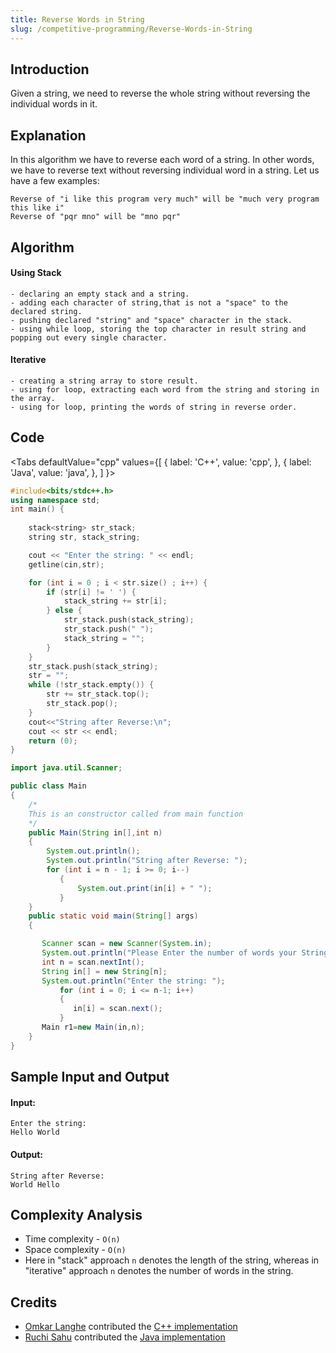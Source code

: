 ```yaml
---
title: Reverse Words in String
slug: /competitive-programming/Reverse-Words-in-String
---
```


## Introduction

Given a string, we need to reverse the whole string without reversing the individual words in it.

## Explanation

In this algorithm we have to reverse each word of a string. In other words, we have to reverse text without reversing individual word in a string.
Let us have a few examples:
```
Reverse of "i like this program very much" will be "much very program this like i"
Reverse of "pqr mno" will be "mno pqr"
```

## Algorithm

#### Using Stack

```
- declaring an empty stack and a string.
- adding each character of string,that is not a "space" to the declared string.
- pushing declared "string" and "space" character in the stack.
- using while loop, storing the top character in result string and popping out every single character.
```

#### Iterative

```
- creating a string array to store result.
- using for loop, extracting each word from the string and storing in the array.
- using for loop, printing the words of string in reverse order.
```

## Code


<Tabs
  defaultValue="cpp"
  values={[
    { label: 'C++', value: 'cpp', },
    { label: 'Java', value: 'java', },
  ]
}>
<TabItem value="cpp">

```cpp
#include<bits/stdc++.h>
using namespace std;
int main() {
   
    stack<string> str_stack;
    string str, stack_string;

    cout << "Enter the string: " << endl;
    getline(cin,str); 

    for (int i = 0 ; i < str.size() ; i++) {
        if (str[i] != ' ') {
            stack_string += str[i];
        } else {
            str_stack.push(stack_string);
            str_stack.push(" ");
            stack_string = "";
        }
    }
    str_stack.push(stack_string);
    str = "";
    while (!str_stack.empty()) {
        str += str_stack.top();
        str_stack.pop();
    }
    cout<<"String after Reverse:\n";
    cout << str << endl;
    return (0);
}
```

</TabItem>
<TabItem value="java">

```java
import java.util.Scanner;

public class Main 
{
    /*
    This is an constructor called from main function
    */
    public Main(String in[],int n)
    {
        System.out.println(); 
        System.out.println("String after Reverse: ");
	    for (int i = n - 1; i >= 0; i--) 
           {
               System.out.print(in[i] + " ");
           }
    }
    public static void main(String[] args) 
    {

       Scanner scan = new Scanner(System.in);
       System.out.println("Please Enter the number of words your String have....");
       int n = scan.nextInt();
       String in[] = new String[n];
       System.out.println("Enter the string: ");
           for (int i = 0; i <= n-1; i++) 
	       {
              in[i] = scan.next();
           }
       Main r1=new Main(in,n);
    }
}
```

</TabItem>
</Tabs>

## Sample Input and Output

#### Input:

```
Enter the string:
Hello World
```

#### Output:

```
String after Reverse:
World Hello
```

## Complexity Analysis

- Time complexity - `O(n)` 
- Space complexity - `O(n)`
- Here in "stack" approach `n` denotes the length of the string, whereas in "iterative" approach `n` denotes the number of words in the string.

## Credits

- [Omkar Langhe](https://github.com/omkarlanghe) contributed the [C++ implementation](https://github.com/TesseractCoding/NeoAlgo/blob/master/C-Plus-Plus/cp/Reverse_Words_in_String.cpp)
- [Ruchi Sahu](https://github.com/RuchiGitHu) contributed the [Java implementation](https://github.com/TesseractCoding/NeoAlgo/blob/master/Java/cp/Reverse_words_in_String.java)
